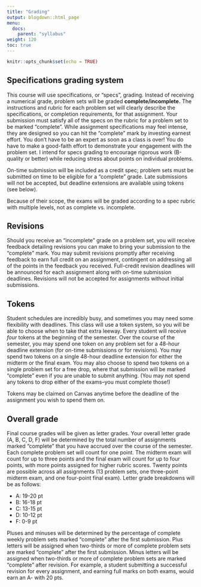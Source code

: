```yaml
---
title: "Grading"
output: blogdown::html_page
menu:
  docs:
    parent: "syllabus"
weight: 120
toc: true
---
```


```r
knitr::opts_chunk$set(echo = TRUE)
```

## Specifications grading system

This course will use specifications, or "specs", grading. Instead of receiving a numerical grade, problem sets will be graded **complete/incomplete.** The instructions and rubric for each problem set will clearly describe the specifications, or completion requirements, for that assignment. Your submission must satisfy all of the specs on the rubric for a problem set to be marked "complete". While assignment specifications may feel intense, they are designed so you can hit the "complete" mark by investing earnest effort. You don’t have to be an expert as soon as a class is over! You do have to make a good-faith effort to demonstrate your engagement with the problem set. I intend for specs grading to encourage rigorous work (B-quality or better) while reducing stress about points on individual problems.

On-time submission will be included as a credit spec; problem sets must be submitted on time to be eligible for a "complete" grade. Late submissions will not be accepted, but deadline extensions are available using tokens (see below).

Because of their scope, the exams will be graded according to a spec rubric with multiple levels, not as complete vs. incomplete. 

## Revisions

Should you receive an "incomplete" grade on a problem set, you will receive feedback detailing revisions you can make to bring your submission to the "complete" mark. You may submit revisions promptly after receiving feedback to earn full credit on an assignment, contingent on addressing all of the points in the feedback you received. Full-credit revision deadlines will be announced for each assignment along with on-time submission deadlines. Revisions will not be accepted for assignments without initial submissions.

## Tokens

Student schedules are incredibly busy, and sometimes you may need some flexibility with deadlines. This class will use a token system, so you will be able to choose when to take that extra leeway. Every student will receive _four_ tokens at the beginning of the semester. Over the course of the semester, you may spend one token on any problem set for a 48-hour deadline extension (for on-time submissions or for revisions). You may spend two tokens on a single 48-hour deadline extension for either the midterm or the final exam. You may also choose to spend two tokens on a single problem set for a free drop, where that submission will be marked "complete" even if you are unable to submit anything. (You may not spend any tokens to drop either of the exams--you must complete those!) 

Tokens may be claimed on Canvas anytime before the deadline of the assignment you wish to spend them on.

## Overall grade

Final course grades will be given as letter grades. Your overall letter grade (A, B, C, D, F) will be determined by the total number of assignments marked "complete" that you have accrued over the course of the semester. Each complete problem set will count for one point. The midterm exam will count for up to three points and the final exam will count for up to four points, with more points assigned for higher rubric scores. Twenty points are possible across all assignments (13 problem sets, one three-point midterm exam, and one four-point final exam). Letter grade breakdowns will be as follows:

- A: 19-20 pt
- B: 16-18 pt
- C: 13-15 pt
- D: 10-12 pt
- F: 0-9 pt

Pluses and minuses will be determined by the percentage of complete weekly problem sets marked "complete" after the first submission. Plus letters will be assigned when two-thirds or more of complete problem sets are marked "complete" after the first submission. Minus letters will be assigned when two-thirds or more of complete problem sets are marked "complete" after revision. For example, a student submitting a successful revision for every assignment, and earning full marks on both exams, would earn an A- with 20 pts.
